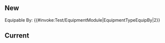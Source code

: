 ==New==
Equipable By: {{#invoke:Test/EquipmentModule|EquipmentTypeEquipBy|2}}
{{Test/EquipmentList|kanmusu|2}}


==Current==
{{EquipmentList|kanmusu|Small Caliber Main Gun}}